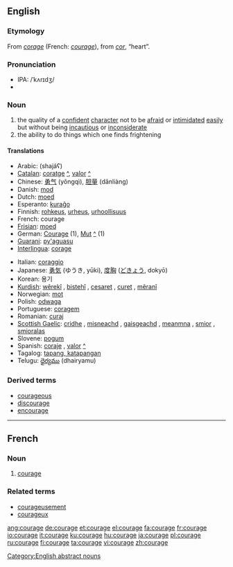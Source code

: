 {{wikipedia|Courage (disambiguation)}}
==English==

===Etymology===
From {{OF.}} ''[[corage]]'' (French: ''[[courage#French|courage]]''), from {{L.}} ''[[cor]]'', “heart”.

===Pronunciation===
*IPA: /ˈkʌrɪdʒ/
*{{audio|en-us-courage.ogg|Audio (US)}}

===Noun===
{{wikipedia}}
{{en-noun|-}}

# the quality of a [[confident]] [[character]] not to be [[afraid]] or [[intimidate]]d [[easy|easily]] but without being [[incautious]] or [[inconsiderate]]
# the ability to do things which one finds frightening

====Translations====
{{top}}
*Arabic: {{ARchar|[[شجاع]]}} (shajáʕ)
*[[Catalan]]: [[coratge]] {{m}} [[:ca:coratge|^]], [[valor]] {{m}} [[:ca:valor|^]]
*Chinese: [[勇气]] (yǒngqì), [[胆量]] (dǎnliàng)
*Danish: [[mod]]
*Dutch: [[moed]] {{m}}
*Esperanto: [[kuraĝo]]
*Finnish: [[rohkeus]], [[urheus]], [[urhoollisuus]]
*French: courage {{m}}
*[[Frisian]]: [[moed]]
*German: [[Courage]] {{f}} (1), [[Mut]] {{m}} [[:de:Mut|^]] (1)
*[[Guarani]]: [[py'aguasu]]
*[[Interlingua]]: [[corage]]
{{mid}}
*Italian: [[coraggio]] {{m}}
*Japanese: [[勇気]] (ゆうき, yūki), [[度胸]] ([[どきょう]], dokyō)
*Korean: 용기
*[[Kurdish]]: [[wêrekî]] {{f}}, [[bistehî]] {{f}}, [[cesaret]] {{f}}, [[curet]] {{f}}, [[mêranî]] {{f}}
*Norwegian: [[mot]] {{n}}
*Polish: [[odwaga]] {{f}}
*Portuguese: [[coragem]] {{f}}
*Romanian: [[curaj]] {{n}}
*[[Scottish Gaelic]]: [[cridhe]] {{m}}, [[misneachd]] {{f}}, [[gaisgeachd]] {{f}}, [[meanmna]] {{m}}, [[smior]] {{m}}, [[smioralas]] {{m}}
*Slovene: [[pogum]] {{m}}
*Spanish: [[coraje]] {{m}}, [[valor]] {{m}} [[:es:valor|^]]
*Tagalog: [[tapang, katapangan]]
*Telugu: [[ధైర్యము]] (dhairyamu)
{{bottom}}

===Derived terms===
*[[courageous]]
*[[discourage]]
*[[encourage]]

[[Category:English abstract nouns]]

----

==French==

===Noun===
{{fr-noun|m}}

#[[#Noun|courage]]

===Related terms===
*[[courageusement]]
*[[courageux]]

[[ang:courage]]
[[de:courage]]
[[et:courage]]
[[el:courage]]
[[fa:courage]]
[[fr:courage]]
[[io:courage]]
[[it:courage]]
[[ku:courage]]
[[hu:courage]]
[[ja:courage]]
[[pl:courage]]
[[ru:courage]]
[[fi:courage]]
[[ta:courage]]
[[vi:courage]]
[[zh:courage]]